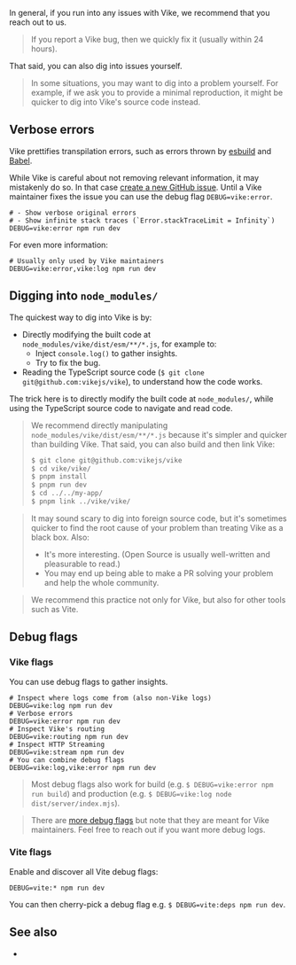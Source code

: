 
In general, if you run into any issues with Vike, we recommend that you <Link href="/faq#how-can-i-reach-out-for-help">reach out to us</Link>.

> If you report a Vike bug, then we quickly fix it (usually within 24 hours).

That said, you can also dig into issues yourself.

> In some situations, you may want to dig into a problem yourself. For example, if we ask you to provide a minimal reproduction, it might be quicker to dig into Vike's source code instead.


## Verbose errors

Vike prettifies transpilation errors, such as errors thrown by [esbuild](https://esbuild.github.io/) and [Babel](https://babeljs.io/).

While Vike is careful about not removing relevant information, it may mistakenly do so. In that case [create a new GitHub issue](https://github.com/vikejs/vike/issues/new). Until a Vike maintainer fixes the issue you can use the debug flag `DEBUG=vike:error`.

```shell
# - Show verbose original errors
# - Show infinite stack traces (`Error.stackTraceLimit = Infinity`)
DEBUG=vike:error npm run dev
```

For even more information:

```shell
# Usually only used by Vike maintainers
DEBUG=vike:error,vike:log npm run dev
```


## Digging into `node_modules/`

The quickest way to dig into Vike is by:
 - Directly modifying the built code at `node_modules/vike/dist/esm/**/*.js`, for example to:
   - Inject `console.log()` to gather insights.
   - Try to fix the bug.
 - Reading the TypeScript source code (`$ git clone git@github.com:vikejs/vike`), to understand how the code works.

The trick here is to directly modify the built code at `node_modules/`, while using the TypeScript source code to navigate and read code.

> We recommend directly manipulating `node_modules/vike/dist/esm/**/*.js` because it's simpler and quicker than building Vike. That said, you can also build and then link Vike:
> ```bash
> $ git clone git@github.com:vikejs/vike
> $ cd vike/vike/
> $ pnpm install
> $ pnpm run dev
> $ cd ../../my-app/
> $ pnpm link ../vike/vike/
> ```

> It may sound scary to dig into foreign source code, but it's sometimes quicker to find the root cause of your problem than treating Vike as a black box. Also:
> - It's more interesting. (Open Source is usually well-written and pleasurable to read.)
> - You may end up being able to make a PR solving your problem and help the whole community.

> We recommend this practice not only for Vike, but also for other tools such as Vite.


## Debug flags

### Vike flags

You can use debug flags to gather insights.

```shell
# Inspect where logs come from (also non-Vike logs)
DEBUG=vike:log npm run dev
# Verbose errors
DEBUG=vike:error npm run dev
# Inspect Vike's routing
DEBUG=vike:routing npm run dev
# Inspect HTTP Streaming
DEBUG=vike:stream npm run dev
# You can combine debug flags
DEBUG=vike:log,vike:error npm run dev
```

> Most debug flags also work for build (e.g. `$ DEBUG=vike:error npm run build`) and production (e.g. `$ DEBUG=vike:log node dist/server/index.mjs`).

> There are [more debug flags](https://github.com/vikejs/vike/blob/main/vike/utils/debug.ts) but note that they are meant for Vike maintainers. Feel free to reach out if you want more debug logs.

### Vite flags

Enable and discover all Vite debug flags:

```shell
DEBUG=vite:* npm run dev
```

You can then cherry-pick a debug flag e.g. `$ DEBUG=vite:deps npm run dev`.


## See also

- <Link href="/error-tracking" />
